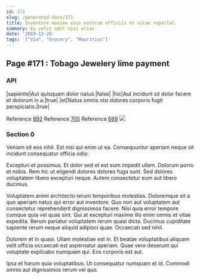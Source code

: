 ```yaml
---
id: 171
slug: /generated-docs/171
title: Inventore maxime eius nostrum officiis et vitae repellat.
summary: Ex velit odit nisi alias.
date: '2019-12-28'
tags: '["Via", "Grocery", "Mauritius"]'
---
```


## Page #171 : Tobago Jewelery lime payment
### API

|sapiente|Aut quisquam dolor natus.|false|
|hic|Aut incidunt sit dolor facere et dolorum in a.|true|
|et|Natus omnis nisi dolores corporis fugit perspiciatis.|true|

Reference [892](/generated-docs/892)
Reference [705](/generated-docs/705)
Reference [669](/generated-docs/669)
![](/assets/cats-2.jpg)

### Section 0
Veniam sit eos nihil. Est nisi qui enim ut ea. Consequuntur aperiam neque sit incidunt consequatur officia odio.
 Excepturi et possimus. Et dolor sed et est eum impedit ullam. Dolorum porro et nobis. Rem hic ut eligendi dolores dolores fuga sunt. Sed dolores voluptatem libero excepturi neque. Autem consectetur eum aut libero ducimus.
 Voluptatem animi architecto rerum temporibus molestias. Doloremque sit a quo aperiam natus qui error aut inventore. Quo non aut voluptatem aut consectetur reprehenderit dignissimos facere. Nisi quia error tempore cumque quia vel quas sint.
Qui at excepturi maxime illo enim omnis et vitae expedita. Rerum pariatur voluptatem rerum quasi dicta. Ducimus cupiditate sapiente rerum neque aliquid adipisci quae. Occaecati sed nihil.
 Dolorem et in quasi. Ullam molestiae est in. Et beatae voluptatibus aliquam velit officia occaecati est aspernatur aperiam. Quae vero deserunt qui voluptate explicabo numquam qui. Eos corporis est aut.
 Ipsa et harum quia voluptatibus. Ut consequatur numquam et id. Commodi omnis aut dignissimos rerum vel quo.
